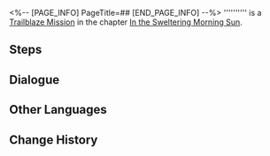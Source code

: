 <%-- [PAGE_INFO]
PageTitle=##
[END_PAGE_INFO] --%>
{{Stub|Dialogue.}}
{{Mission Infobox
|id            = 1011103
|title         = 
|image         = <!--Mission .png-->
|type          = Trailblaze
|event_name    = 
|chapter       = In the Sweltering Morning Sun
|requirements  = [[Trailblaze Mission]] ''[[Young Guard]]'' completed
|summary       = <!--official mission summary from Fate's Atlas-->
|characters    = Trailblazer
|startLocation = [[<!--starting world-->]] - [[<!--starting area-->]]
|world         = <!--starting world-->
|area          = <!--starting area-->
|prev          = Young Guard
|next          = 
|rewards       = 
}}
'''''''''' is a [[Trailblaze Mission]] in the chapter [[In the Sweltering Morning Sun]].

==Steps==


<!--
==Gameplay Notes==

--><!--
==Trial Character==

-->
==Dialogue==
{{Stub Dialogue}}
{{Dialogue Start}}
:{{tx}}
{{Dialogue End}}

==Other Languages==
{{Other Languages
|en   = 
|zhs  = 
|zht  = 
|ja   = 
|ko   = 
|es   = 
|fr   = 
|ru   = 
|th   = 
|vi   = 
|de   = 
|id   = 
|pt   = 
}}

==Change History==
{{Change History|1.0}}
